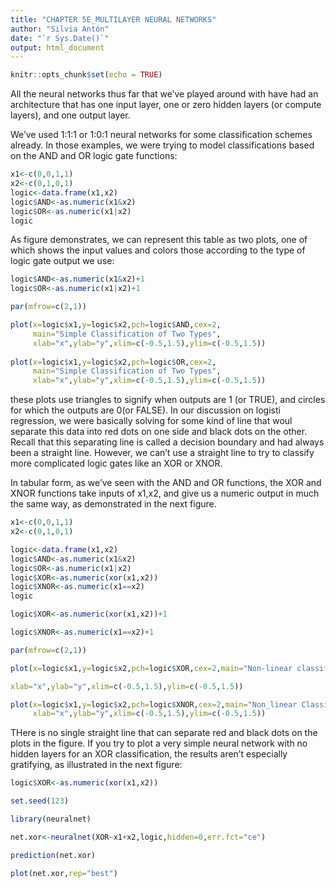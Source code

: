 ---
title: "CHAPTER 5E_MULTILAYER NEURAL NETWORKS"
author: "Silvia Antón"
date: "`r Sys.Date()`"
output: html_document
---

```{r setup, include=FALSE}
knitr::opts_chunk$set(echo = TRUE)
```

All the neural networks thus far that we've played around with have had an architecture that has one input layer, one or zero hidden layers (or compute layers), and one output layer.

We've used 1:1:1 or 1:0:1 neural networks for some classification schemes already. In those examples, we were trying to model classifications based on the AND and OR logic gate functions:

```{r}
x1<-c(0,0,1,1)
x2<-c(0,1,0,1)
logic<-data.frame(x1,x2)
logic$AND<-as.numeric(x1&x2)
logic$OR<-as.numeric(x1|x2)
logic
```
As figure demonstrates, we can represent this table as two plots, one of which shows the input values and colors those according to the type of logic gate output we use:

```{r}
logic$AND<-as.numeric(x1&x2)+1
logic$OR<-as.numeric(x1|x2)+1

par(mfrow=c(2,1))

plot(x=logic$x1,y=logic$x2,pch=logic$AND,cex=2,
     main="Simple Classification of Two Types",
     xlab="x",ylab="y",xlim=c(-0.5,1.5),ylim=c(-0.5,1.5))
     
plot(x=logic$x1,y=logic$x2,pch=logic$OR,cex=2,
     main="Simple Classification of Two Types",
     xlab="x",ylab="y",xlim=c(-0.5,1.5),ylim=c(-0.5,1.5))

```
these plots use triangles to signify when outputs are 1 (or TRUE), and circles for which the outputs are 0(or FALSE). In our discussion on logisti regression, we were basically solving for some kind of line that woul separate this data into red dots on one side and black dots on the other. Recall that this separating line is called a decision boundary and had always been a straight line. However, we can't use a straight line to try to classify more complicated logic gates like an XOR or XNOR.

In tabular form, as we've seen with the AND and OR functions, the XOR and XNOR functions take inputs of x1,x2, and give us a numeric output in much the same way, as demonstrated in the next figure.

```{r}

x1<-c(0,0,1,1)
x2<-c(0,1,0,1)

logic<-data.frame(x1,x2)
logic$AND<-as.numeric(x1&x2)
logic$OR<-as.numeric(x1|x2)
logic$XOR<-as.numeric(xor(x1,x2))
logic$XNOR<-as.numeric(x1==x2)
logic

```

```{r}
logic$XOR<-as.numeric(xor(x1,x2))+1

logic$XNOR<-as.numeric(x1==x2)+1

par(mfrow=c(2,1))

plot(x=logic$x1,y=logic$x2,pch=logic$XOR,cex=2,main="Non-linear classification of two types",

xlab="x",ylab="y",xlim=c(-0.5,1.5),ylim=c(-0.5,1.5))

plot(x=logic$x1,y=logic$x2,pch=logic$XNOR,cex=2,main="Non_linear Classification of Two types",
     xlab="x",ylab="y",xlim=c(-0.5,1.5),ylim=c(-0.5,1.5))
```

THere is no single straight line that can separate red and black dots on the plots in the figure. If you try to plot a very simple neural network with no hidden layers for an XOR classification, the results aren't especially gratifying, as illustrated in the next figure:

```{r}
logic$XOR<-as.numeric(xor(x1,x2))

set.seed(123)

library(neuralnet)

net.xor<-neuralnet(XOR~x1+x2,logic,hidden=0,err.fct="ce")

prediction(net.xor)
```
```{r}
plot(net.xor,rep="best")
```

